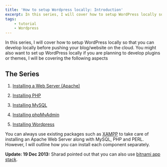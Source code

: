 ```yaml
---
title: 'How to setup Wordpress locally: Introduction'
excerpt: In this series, I will cover how to setup WordPress locally so that you can develop locally before pushing your blog/website on the cloud.
tags:
    - tutorial
    - Wordpress
---
```


In this series, I will cover how to setup WordPress locally so that you can develop locally before pushing your blog/website on the cloud. You might also want to set up WordPress locally if you are planning to develop plugins or themes, I will be covering the following aspects

## The Series

1. [Installing a Web Server (Apache)](./installing-apache)

1. [Installing PHP](./installing-php)

1. [Installing MySQL](./installing-mysql)

1. [Installing phpMyAdmin](./installing-phpmyadmin)

1. [Installing Wordpress](./installing-wordpress)

You can always use existing packages such as [XAMPP](https://www.apachefriends.org/en/xampp.html) to take care of installing an Apache Web Server along with MySQL, PHP and PERL. However, I will outline how you can install each component separately.

**Update: 19 Dec 2013:** Sharad pointed out that you can also use [bitnami app stack](http://bitnami.com/).
